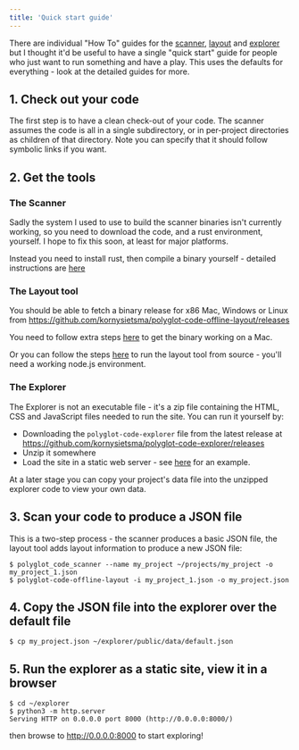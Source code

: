 ```yaml
---
title: 'Quick start guide'
---
```

There are individual "How To" guides for the [scanner](/tools/scanner/howto), [layout](/tools/layout/howto) and [explorer](/tools/explorer/howto) but I thought it'd be useful to have a single "quick start" guide for people who just want to run something and have a play.  This uses the defaults for everything - look at the detailed guides for more.

## 1. Check out your code

The first step is to have a clean check-out of your code.  The scanner assumes the code is all in a single subdirectory, or in per-project directories as children of that directory.  Note you can specify that it should follow symbolic links if you want.

## 2. Get the tools

### The Scanner

Sadly the system I used to use to build the scanner binaries isn't currently working, so you need to download the code, and a rust environment, yourself.  I hope to fix this soon, at least for major platforms.

Instead you need to install rust, then compile a binary yourself - detailed instructions are [here](/tools/scanner/howto#fetching-code-and-compiling-a-binary)

### The Layout tool

You should be able to fetch a binary release for x86 Mac, Windows or Linux from <https://github.com/kornysietsma/polyglot-code-offline-layout/releases>

You need to follow extra steps [here](/tools/layout/howto#getting-binaries-to-work-on-mac-osx) to get the binary working on a Mac.

Or you can follow the steps [here](/tools/layout/howto#running-this-script-using-nodejs) to run the layout tool from source - you'll need a working node.js environment.

### The Explorer

The Explorer is not an executable file - it's a zip file containing the HTML, CSS and JavaScript files needed to run the site.  You can run it yourself by:

- Downloading the `polyglot-code-explorer` file from the latest release at <https://github.com/kornysietsma/polyglot-code-explorer/releases> 
- Unzip it somewhere
- Load the site in a static web server - see [here](/tools/explorer/howto#to-run-the-explorer-from-a-binary-release) for an example.

At a later stage you can copy your project's data file into the unzipped explorer code to view your own data.

## 3. Scan your code to produce a JSON file

This is a two-step process - the scanner produces a basic JSON file, the layout tool adds layout information to produce a new JSON file:

```shell
$ polyglot_code_scanner --name my_project ~/projects/my_project -o my_project_1.json
$ polyglot-code-offline-layout -i my_project_1.json -o my_project.json
```

## 4. Copy the JSON file into the explorer over the default file

```shell
$ cp my_project.json ~/explorer/public/data/default.json
```

## 5. Run the explorer as a static site, view it in a browser

```shell
$ cd ~/explorer
$ python3 -m http.server
Serving HTTP on 0.0.0.0 port 8000 (http://0.0.0.0:8000/)
```

then browse to <http://0.0.0.0:8000> to start exploring!

